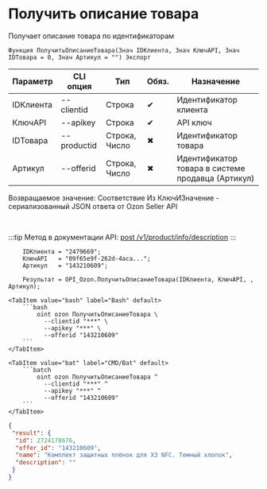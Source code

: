 ﻿---
sidebar_position: 4
description: Получить описание товара и другие функции для работы с Ozon в Открытом пакете интеграций - бесплатной open-source библиотеке интеграций для 1С:Предприятие 8, OneScript и CLI
keywords: [1C, 1С, 1С:Предприятие, 1С:Предприятие 8.3, API, Интеграция, Сервисы, Обмен, OneScript, CLI, Ozon]
---


# Получить описание товара
 Получает описание товара по идентификаторам



`Функция ПолучитьОписаниеТовара(Знач IDКлиента, Знач КлючAPI, Знач IDТовара = 0, Знач Артикул = "") Экспорт`

  | Параметр | CLI опция | Тип | Обяз. | Назначение |
  |-|-|-|-|-|
  | IDКлиента | --clientid | Строка | &#x2714; | Идентификатор клиента |
  | КлючAPI | --apikey | Строка | &#x2714; | API ключ |
  | IDТовара | --productid | Строка, Число | &#x2716; | Идентификатор товара |
  | Артикул | --offerid | Строка, Число | &#x2716; | Идентификатор товара в системе продавца (Артикул) |

  
  Возвращаемое значение:   Соответствие Из КлючИЗначение - сериализованный JSON ответа от Ozon Seller API

<br/>

:::tip
Метод в документации API: [post /v1/product/info/description](https://docs.ozon.ru/api/seller/#operation/ProductAPI_GetProductInfoDescription)
:::
<br/>



```bsl title="Пример использования для 1С:Предприятие/OneScript"
    IDКлиента = "2479669";
    КлючAPI   = "09f65e9f-262d-4aca...";
    Артикул   = "143210609";

    Результат = OPI_Ozon.ПолучитьОписаниеТовара(IDКлиента, КлючAPI, , Артикул);
```
    

 <Tabs>
  
    <TabItem value="bash" label="Bash" default>
        ```bash
            oint ozon ПолучитьОписаниеТовара \
              --clientid "***" \
              --apikey "***" \
              --offerid "143210609"
        ```
    </TabItem>
  
    <TabItem value="bat" label="CMD/Bat" default>
        ```batch
            oint ozon ПолучитьОписаниеТовара ^
              --clientid "***" ^
              --apikey "***" ^
              --offerid "143210609"
        ```
    </TabItem>
</Tabs>


```json title="Результат"
{
 "result": {
  "id": 2724178676,
  "offer_id": "143210609",
  "name": "Комплект защитных плёнок для X3 NFC. Темный хлопок",
  "description": ""
 }
}
```

